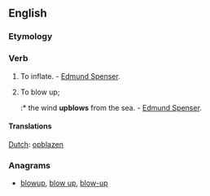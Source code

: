 ==English==

===Etymology===
{{prefix|up|blow}}

===Verb===
{{en-verb|upblows|upblowing|upblown}}

# {{transitive|obsolete}} To inflate. - [[w:Edmund Spenser|Edmund Spenser]].
# {{transitive|obsolete}} To blow up;
#:* the wind '''upblows''' from the sea. - [[w:Edmund Spenser|Edmund Spenser]].

====Translations====
[[Dutch]]: [[opblazen]]

===Anagrams===
* [[blowup#English|blowup]], [[blow up#English|blow up]], [[blow-up#English|blow-up]]